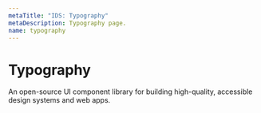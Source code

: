 ```yaml
---
metaTitle: "IDS: Typography"
metaDescription: Typography page.
name: typography
---
```


# Typography

<Description>
  An open-source UI component library for building high-quality, accessible
  design systems and web apps.
</Description>
